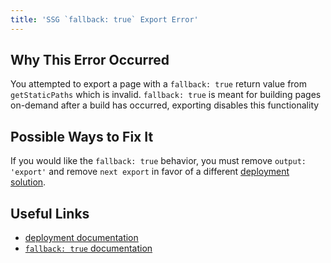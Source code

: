 ```yaml
---
title: 'SSG `fallback: true` Export Error'
---
```


## Why This Error Occurred

You attempted to export a page with a `fallback: true` return value from `getStaticPaths` which is invalid. `fallback: true` is meant for building pages on-demand after a build has occurred, exporting disables this functionality

## Possible Ways to Fix It

If you would like the `fallback: true` behavior, you must remove `output: 'export'` and remove `next export` in favor of a different [deployment solution](/docs/pages/guides/self-hosting).

## Useful Links

- [deployment documentation](/docs/pages/guides/self-hosting#managed-nextjs-with-vercel)
- [`fallback: true` documentation](/docs/pages/api-reference/functions/get-static-paths#fallback-true)
